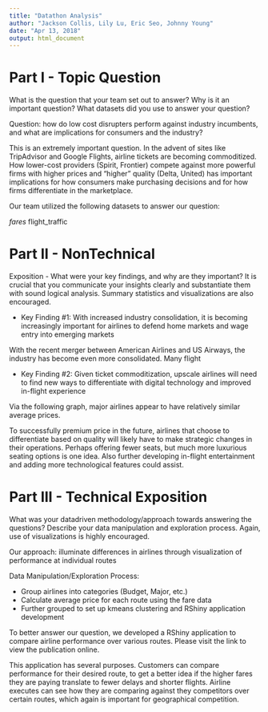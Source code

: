 ```yaml
---
title: "Datathon Analysis"
author: "Jackson Collis, Lily Lu, Eric Seo, Johnny Young"
date: "Apr 13, 2018"
output: html_document
---
```


# Part I - Topic Question

What is the question that your team set out to answer? Why is it an
important question? What datasets did you use to answer your question?

Question: how do low cost disrupters perform against industry incumbents, and what are implications for consumers and the industry?

This is an extremely important question. In the advent of sites like TripAdvisor and Google Flights, airline tickets are becoming commoditized. How lower-cost providers (Spirit, Frontier) compete against more powerful firms with higher prices and "higher" quality (Delta, United) has important implications for how consumers make purchasing decisions and for how firms differentiate in the marketplace.

Our team utilized the following datasets to answer our question:

*fares
*flight_traffic


# Part II - NonTechnical

Exposition - What were your key findings, and why are they important? It
is crucial that you communicate your insights clearly and substantiate them with sound
logical analysis. Summary statistics and visualizations are also encouraged.

* Key Finding #1: With increased industry consolidation, it is becoming increasingly important for airlines to defend home markets and wage entry into emerging markets

With the recent merger between American Airlines and US Airways, the industry has become even more consolidated. Many flight 

* Key Finding #2: Given ticket commoditization, upscale airlines will need to find new ways to differentiate with digital technology and improved in-flight experience

Via the following graph, major airlines appear to have relatively similar average prices.

To successfully premium price in the future, airlines that choose to differentiate based on quality will likely have to make strategic changes in their operations. Perhaps offering fewer seats, but much more luxurious seating options is one idea.  Also further developing in-flight entertainment and adding more technological features could assist.


# Part III - Technical Exposition

What was your datadriven methodology/approach towards answering the questions?
Describe your data manipulation and exploration process.
Again, use of visualizations is highly encouraged.

Our approach: illuminate differences in airlines through visualization of performance at individual routes

Data Manipulation/Exploration Process:

* Group airlines into categories (Budget, Major, etc.)
* Calculate average price for each route using the fare data
* Further grouped to set up kmeans clustering and RShiny application development

To better answer our question, we developed a RShiny application to compare airline performance over various routes. Please visit the link to view the publication online.

This application has several purposes. Customers can compare performance for their desired route, to get a better idea if the higher fares they are paying translate to fewer delays and shorter flights. Airline executes can see how they are comparing against they competitors over certain routes, which again is important for geographical competition.
